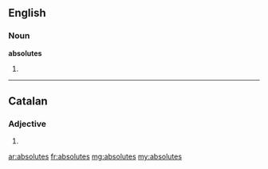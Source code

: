 ==English==

===Noun===
'''absolutes'''

# {{plural of|absolute}}

----

==Catalan==

===Adjective===
{{ca-adj-form|f|p}}
# {{feminine plural of|absolut|lang=ca}}

[[ar:absolutes]]
[[fr:absolutes]]
[[mg:absolutes]]
[[my:absolutes]]